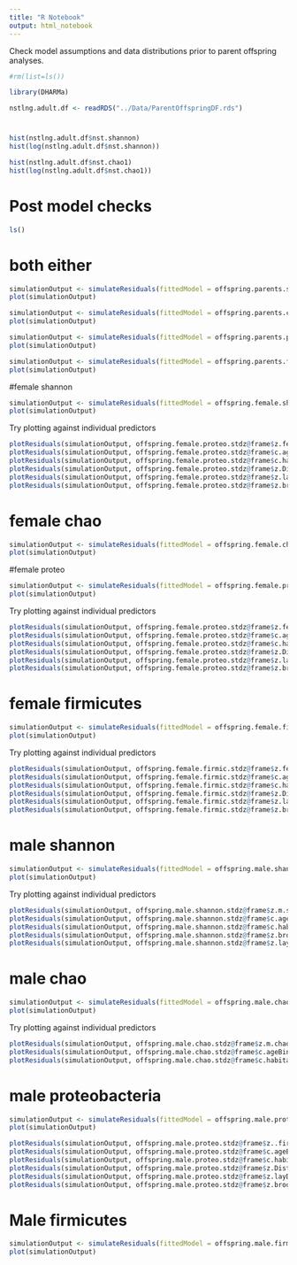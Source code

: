 ```yaml
---
title: "R Notebook"
output: html_notebook
---
```


Check model assumptions and data distributions prior to parent offspring analyses.

```r
#rm(list=ls())
```

```r
library(DHARMa)
```

```r
nstlng.adult.df <- readRDS("../Data/ParentOffspringDF.rds")
```

# 
```r
hist(nstlng.adult.df$nst.shannon)
hist(log(nstlng.adult.df$nst.shannon))
```


```r
hist(nstlng.adult.df$nst.chao1)
hist(log(nstlng.adult.df$nst.chao1))
```

# Post model checks
```r
ls()

```
# both either
```r
simulationOutput <- simulateResiduals(fittedModel = offspring.parents.shannon.stdz, n = 250)
plot(simulationOutput)
```

```r
simulationOutput <- simulateResiduals(fittedModel = offspring.parents.chao.stdz, n = 250)
plot(simulationOutput)
```

```r
simulationOutput <- simulateResiduals(fittedModel = offspring.parents.proteo.stdz, n = 250)
plot(simulationOutput)
```

```r
simulationOutput <- simulateResiduals(fittedModel = offspring.parents.firmic.stdz, n = 250)
plot(simulationOutput)
```

#female shannon
```r
simulationOutput <- simulateResiduals(fittedModel = offspring.female.shannon.stdz, n = 250)
plot(simulationOutput)
```

Try plotting against individual predictors
```r
plotResiduals(simulationOutput, offspring.female.proteo.stdz@frame$z.fe.pro.abu.RA)
plotResiduals(simulationOutput, offspring.female.proteo.stdz@frame$c.ageBinned)
plotResiduals(simulationOutput, offspring.female.proteo.stdz@frame$c.habitat)
plotResiduals(simulationOutput, offspring.female.proteo.stdz@frame$z.DistanceToEdge)
plotResiduals(simulationOutput, offspring.female.proteo.stdz@frame$z.layDateFirst)
plotResiduals(simulationOutput, offspring.female.proteo.stdz@frame$z.broodSizeWhenSampled)
```
# female chao
```r
simulationOutput <- simulateResiduals(fittedModel = offspring.female.chao.stdz, n = 250)
plot(simulationOutput)
```
#female proteo
```r
simulationOutput <- simulateResiduals(fittedModel = offspring.female.proteo.stdz, n = 250)
plot(simulationOutput)
```
Try plotting against individual predictors
```r
plotResiduals(simulationOutput, offspring.female.proteo.stdz@frame$z.fe.pro.abu.RA)
plotResiduals(simulationOutput, offspring.female.proteo.stdz@frame$c.ageBinned)
plotResiduals(simulationOutput, offspring.female.proteo.stdz@frame$c.habitat)
plotResiduals(simulationOutput, offspring.female.proteo.stdz@frame$z.DistanceToEdge)
plotResiduals(simulationOutput, offspring.female.proteo.stdz@frame$z.layDateFirst)
plotResiduals(simulationOutput, offspring.female.proteo.stdz@frame$z.broodSizeWhenSampled)
```

# female firmicutes
```r
simulationOutput <- simulateResiduals(fittedModel = offspring.female.firmic.stdz, n = 250)
plot(simulationOutput)
```
Try plotting against individual predictors
```r
plotResiduals(simulationOutput, offspring.female.firmic.stdz@frame$z.fe.fir.abu.RA)
plotResiduals(simulationOutput, offspring.female.firmic.stdz@frame$c.ageBinned)
plotResiduals(simulationOutput, offspring.female.firmic.stdz@frame$c.habitat)
plotResiduals(simulationOutput, offspring.female.firmic.stdz@frame$z.DistanceToEdge)
plotResiduals(simulationOutput, offspring.female.firmic.stdz@frame$z.layDateFirst)
plotResiduals(simulationOutput, offspring.female.firmic.stdz@frame$z.broodSizeWhenSampled)
```

# male shannon
```r
simulationOutput <- simulateResiduals(fittedModel = offspring.male.shannon.stdz, n = 250)
plot(simulationOutput)
```

Try plotting against individual predictors
```r
plotResiduals(simulationOutput, offspring.male.shannon.stdz@frame$z.m.shannon)
plotResiduals(simulationOutput, offspring.male.shannon.stdz@frame$c.ageBinned)
plotResiduals(simulationOutput, offspring.male.shannon.stdz@frame$c.habitat)
plotResiduals(simulationOutput, offspring.male.shannon.stdz@frame$z.broodSizeWhenSampled)
plotResiduals(simulationOutput, offspring.male.shannon.stdz@frame$z.layDateFirst)
```

# male chao
```r
simulationOutput <- simulateResiduals(fittedModel = offspring.male.chao.stdz, n = 250)
plot(simulationOutput)
```
Try plotting against individual predictors
```r
plotResiduals(simulationOutput, offspring.male.chao.stdz@frame$z.m.chao1)
plotResiduals(simulationOutput, offspring.male.chao.stdz@frame$c.ageBinned)
plotResiduals(simulationOutput, offspring.male.chao.stdz@frame$c.habitat)
```

# male proteobacteria
```r
simulationOutput <- simulateResiduals(fittedModel = offspring.male.proteo.stdz, n = 250)
plot(simulationOutput)
```
```r
plotResiduals(simulationOutput, offspring.male.proteo.stdz@frame$z..fir.abu.RA)
plotResiduals(simulationOutput, offspring.male.proteo.stdz@frame$c.ageBinned)
plotResiduals(simulationOutput, offspring.male.proteo.stdz@frame$c.habitat)
plotResiduals(simulationOutput, offspring.male.proteo.stdz@frame$z.DistanceToEdge)
plotResiduals(simulationOutput, offspring.male.proteo.stdz@frame$z.layDateFirst)
plotResiduals(simulationOutput, offspring.male.proteo.stdz@frame$z.broodSizeWhenSampled)
```

# Male firmicutes
```r
simulationOutput <- simulateResiduals(fittedModel = offspring.male.firmic.stdz, n = 250)
plot(simulationOutput)
```


